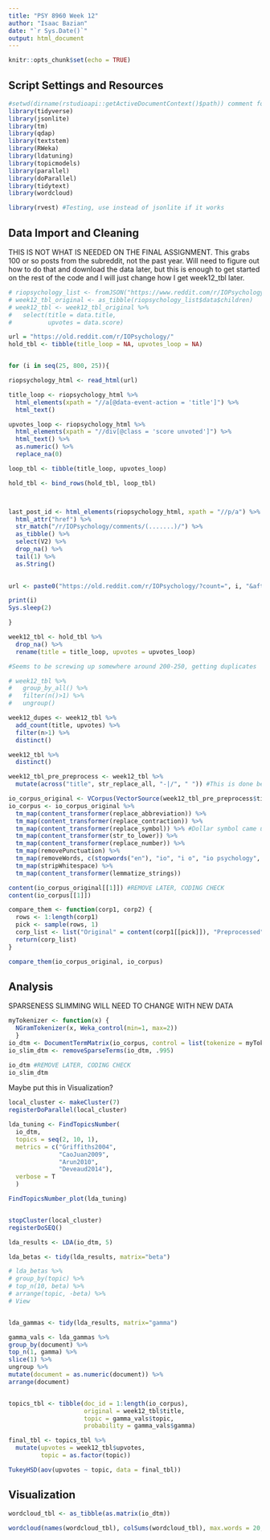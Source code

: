```yaml
---
title: "PSY 8960 Week 12"
author: "Isaac Bazian"
date: "`r Sys.Date()`"
output: html_document
---
```


```r
knitr::opts_chunk$set(echo = TRUE)
```


## Script Settings and Resources
```r
#setwd(dirname(rstudioapi::getActiveDocumentContext()$path)) comment for now, probably won't need
library(tidyverse)
library(jsonlite)
library(tm)
library(qdap)
library(textstem)
library(RWeka)
library(ldatuning)
library(topicmodels)
library(parallel)
library(doParallel)
library(tidytext)
library(wordcloud)

library(rvest) #Testing, use instead of jsonlite if it works
```

## Data Import and Cleaning

THIS IS NOT WHAT IS NEEDED ON THE FINAL ASSIGNMENT. This grabs 100 or so posts from the subreddit, not the past year. Will need to figure out how to do that and download the data later, but this is enough to get started on the rest of the code and I will just change how I get week12_tbl later.
```r
# riopsychology_list <- fromJSON("https://www.reddit.com/r/IOPsychology/.json?limit=100", flatten = TRUE)
# week12_tbl_original <- as_tibble(riopsychology_list$data$children)
# week12_tbl <- week12_tbl_original %>%
#   select(title = data.title,
#          upvotes = data.score)
```


```r

url = "https://old.reddit.com/r/IOPsychology/"
hold_tbl <- tibble(title_loop = NA, upvotes_loop = NA)


for (i in seq(25, 800, 25)){

riopsychology_html <- read_html(url)

title_loop <- riopsychology_html %>% 
  html_elements(xpath = "//a[@data-event-action = 'title']") %>% 
  html_text()

upvotes_loop <- riopsychology_html %>% 
  html_elements(xpath = "//div[@class = 'score unvoted']") %>% 
  html_text() %>% 
  as.numeric() %>% 
  replace_na(0)

loop_tbl <- tibble(title_loop, upvotes_loop)

hold_tbl <- bind_rows(hold_tbl, loop_tbl)



last_post_id <- html_elements(riopsychology_html, xpath = "//p/a") %>%
  html_attr("href") %>% 
  str_match("/r/IOPsychology/comments/(.......)/") %>% 
  as_tibble() %>%
  select(V2) %>% 
  drop_na() %>% 
  tail(1) %>% 
  as.String()
  

url <- paste0("https://old.reddit.com/r/IOPsychology/?count=", i, "&after=t3_", last_post_id)

print(i)
Sys.sleep(2)

}

week12_tbl <- hold_tbl %>% 
  drop_na() %>% 
  rename(title = title_loop, upvotes = upvotes_loop)

#Seems to be screwing up somewhere around 200-250, getting duplicates

# week12_tbl %>%
#   group_by_all() %>%
#   filter(n()>1) %>%
#   ungroup()

week12_dupes <- week12_tbl %>% 
  add_count(title, upvotes) %>%
  filter(n>1) %>%
  distinct()

week12_tbl %>% 
  distinct()

```




```r
week12_tbl_pre_preprocess <- week12_tbl %>% 
  mutate(across("title", str_replace_all, "-|/", " ")) #This is done because otherwise words connected by a hyphen or slash end up as one word with removePunctuation

io_corpus_original <- VCorpus(VectorSource(week12_tbl_pre_preprocess$title))
io_corpus <- io_corpus_original %>% 
  tm_map(content_transformer(replace_abbreviation)) %>% 
  tm_map(content_transformer(replace_contraction)) %>% 
  tm_map(content_transformer(replace_symbol)) %>% #Dollar symbol came up
  tm_map(content_transformer(str_to_lower)) %>% 
  tm_map(content_transformer(replace_number)) %>%
  tm_map(removePunctuation) %>% 
  tm_map(removeWords, c(stopwords("en"), "io", "i o", "io psychology", "i o psychology", "io psych", "i o psych", "riopsychology", "iopsychology")) %>% 
  tm_map(stripWhitespace) %>% 
  tm_map(content_transformer(lemmatize_strings))

content(io_corpus_original[[1]]) #REMOVE LATER, CODING CHECK
content(io_corpus[[1]])
```


```r
compare_them <- function(corp1, corp2) {
  rows <- 1:length(corp1)
  pick <- sample(rows, 1)
  corp_list <- list("Original" = content(corp1[[pick]]), "Preprocessed" = content(corp2[[pick]]))
  return(corp_list)
}

compare_them(io_corpus_original, io_corpus)
```
## Analysis

SPARSENESS SLIMMING WILL NEED TO CHANGE WITH NEW DATA
```r
myTokenizer <- function(x) { 
  NGramTokenizer(x, Weka_control(min=1, max=2)) 
  }
io_dtm <- DocumentTermMatrix(io_corpus, control = list(tokenize = myTokenizer))
io_slim_dtm <- removeSparseTerms(io_dtm, .995)

io_dtm #REMOVE LATER, CODING CHECK
io_slim_dtm
```

Maybe put this in Visualization?
```r
local_cluster <- makeCluster(7)
registerDoParallel(local_cluster)

lda_tuning <- FindTopicsNumber(
  io_dtm,
  topics = seq(2, 10, 1),
  metrics = c("Griffiths2004",
              "CaoJuan2009",
              "Arun2010",
              "Deveaud2014"),
  verbose = T
  )

FindTopicsNumber_plot(lda_tuning)


stopCluster(local_cluster)
registerDoSEQ()
```

```r
lda_results <- LDA(io_dtm, 5)

lda_betas <- tidy(lda_results, matrix="beta")

# lda_betas %>%
# group_by(topic) %>%
# top_n(10, beta) %>%
# arrange(topic, -beta) %>%
# View


lda_gammas <- tidy(lda_results, matrix="gamma")

gamma_vals <- lda_gammas %>%
group_by(document) %>%
top_n(1, gamma) %>%
slice(1) %>%
ungroup %>%
mutate(document = as.numeric(document)) %>%
arrange(document)


topics_tbl <- tibble(doc_id = 1:length(io_corpus),
                     original = week12_tbl$title,
                     topic = gamma_vals$topic,
                     probability = gamma_vals$gamma)

```


```r

final_tbl <- topics_tbl %>% 
  mutate(upvotes = week12_tbl$upvotes,
         topic = as.factor(topic))

TukeyHSD(aov(upvotes ~ topic, data = final_tbl))

```


## Visualization

```r
wordcloud_tbl <- as_tibble(as.matrix(io_dtm))

wordcloud(names(wordcloud_tbl), colSums(wordcloud_tbl), max.words = 20, colors = brewer.pal(10, "Oranges"))
```


